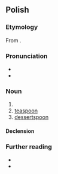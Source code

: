 {{also|łyżeczką}}
==Polish==

===Etymology===
From {{affix|pl|łyżka|-eczka}}.

===Pronunciation===
* {{pl-IPA}}
* {{audio|pl|Pl-łyżeczka.ogg|audio}}

===Noun===
{{pl-noun|f}}

# {{diminutive of|pl|łyżka}}
# [[teaspoon]]
# [[dessertspoon]]

====Declension====
{{pl-decl-noun-f}}

===Further reading===
* {{R:pl:WSJP}}
* {{R:PWN}}

{{c|pl|Cutlery}}
